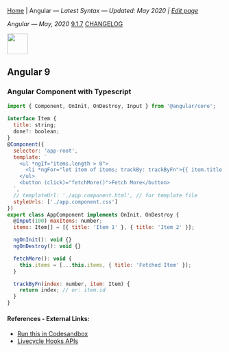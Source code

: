 
[Home](/) | Angular — _Latest Syntax — Updated: May 2020 | [Edit page](https://github.com/ngduc/syntax.codes/edit/master/docs/angular.mdx)_

_Angular — May, 2020_ <a class="tagButton" href="https://github.com/angular/angular/releases">9.1.7</a> <a class="tagButton" href="https://github.com/angular/angular/blob/master/CHANGELOG.md">CHANGELOG</a>

<img src="https://upload.wikimedia.org/wikipedia/commons/thumb/c/cf/Angular_full_color_logo.svg/80px-Angular_full_color_logo.svg.png" height="48" />

## Angular 9

### Angular Component with Typescript

```.js
import { Component, OnInit, OnDestroy, Input } from '@angular/core';
  
interface Item {
  title: string;
  done?: boolean;
}
@Component({
  selector: 'app-root',
  template: `
    <ul *ngIf="items.length > 0">
      <li *ngFor="let item of items; trackBy: trackByFn">{{ item.title }}</li>
    </ul>
    <button (click)="fetchMore()">Fetch More</button>
  `,
  // templateUrl: './app.component.html', // for template file
  styleUrls: ['./app.component.css']
})
export class AppComponent implements OnInit, OnDestroy {
  @Input(100) maxItems: number;
  items: Item[] = [{ title: 'Item 1' }, { title: 'Item 2' }];

  ngOnInit(): void {}
  ngOnDestroy(): void {}

  fetchMore(): void {
    this.items = [...this.items, { title: 'Fetched Item' }];
  }

  trackByFn(index: number, item: Item) {
    return index; // or: item.id
  }
}
```

#### References - External Links:
- [Run this in Codesandbox](https://codesandbox.io/s/angular-9-example-cr1nd?file=/src/app/app.component.ts)
- [Livecycle Hooks APIs](https://angular.io/guide/lifecycle-hooks)
